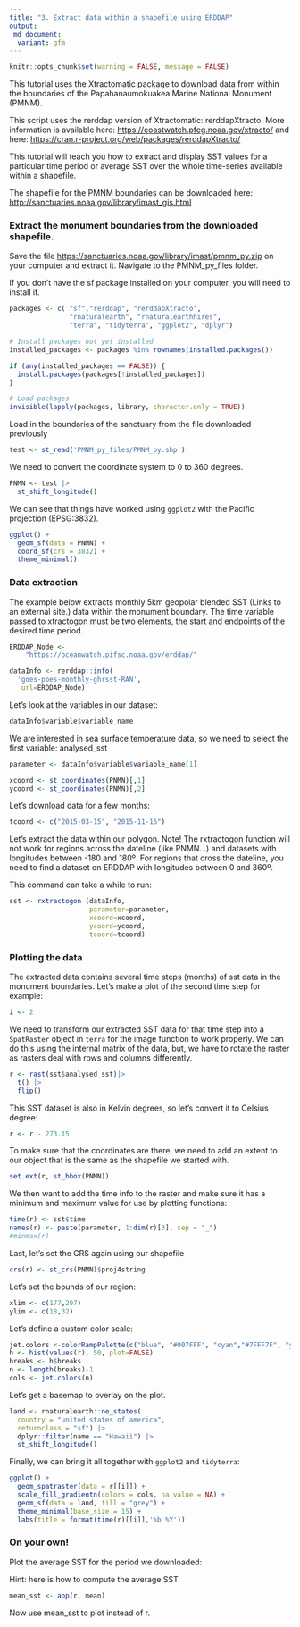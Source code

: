 ```yaml
---
title: "3. Extract data within a shapefile using ERDDAP"
output:
 md_document:
  variant: gfm
---
```



```r
knitr::opts_chunk$set(warning = FALSE, message = FALSE)
```

This tutorial uses the Xtractomatic package to download data from within the boundaries of the Papahanaumokuakea Marine National Monument (PMNM).

This script uses the rerddap version of Xtractomatic: rerddapXtracto.
More information is available here: [https://coastwatch.pfeg.noaa.gov/xtracto/](https://coastwatch.pfeg.noaa.gov/xtracto/) 
and here: [https://cran.r-project.org/web/packages/rerddapXtracto/](https://cran.r-project.org/web/packages/rerddapXtracto/)

This tutorial will teach you how to extract and display SST values for a particular time period or average SST over the whole time-series available within a shapefile.

The shapefile for the PMNM boundaries can be downloaded here:
[http://sanctuaries.noaa.gov/library/imast_gis.html](http://sanctuaries.noaa.gov/library/imast_gis.html)


### Extract the monument boundaries from the downloaded shapefile.

Save the file [https://sanctuaries.noaa.gov/library/imast/pmnm_py.zip](https://sanctuaries.noaa.gov/library/imast/pmnm_py.zip) on your computer and extract it.
Navigate to the PMNM_py_files folder.

If you don't have the sf package installed on your computer, you will need to install it.

```r
packages <- c( "sf","rerddap", "rerddapXtracto",
               "rnaturalearth", "rnaturalearthhires",
               "terra", "tidyterra", "ggplot2", "dplyr")

# Install packages not yet installed
installed_packages <- packages %in% rownames(installed.packages())

if (any(installed_packages == FALSE)) {
  install.packages(packages[!installed_packages])
}

# Load packages 
invisible(lapply(packages, library, character.only = TRUE))


```

Load in the boundaries of the sanctuary from the file downloaded previously 

```r

test <- st_read('PMNM_py_files/PMNM_py.shp')
```

We need to convert the coordinate system to 0 to 360 degrees.


```r
PNMN <- test |>
  st_shift_longitude()
```

We can see that things have worked using `ggplot2` with the Pacific projection (EPSG:3832).

```r
ggplot() +
  geom_sf(data = PNMN) +
  coord_sf(crs = 3832) +
  theme_minimal()
```

 
### Data extraction

The example below extracts monthly 5km geopolar blended SST (Links to an external site.) data within the monument boundary.
The time variable passed to xtractogon must be two elements, the start and endpoints of the desired time period.

```r

ERDDAP_Node <- 
    "https://oceanwatch.pifsc.noaa.gov/erddap/"

dataInfo <- rerddap::info(
  'goes-poes-monthly-ghrsst-RAN', 
   url=ERDDAP_Node)
```

Let's look at the variables in our dataset:
```r
dataInfo$variable$variable_name
```

We are interested in sea surface temperature data, so we need to select the first variable: analysed_sst

```r
parameter <- dataInfo$variable$variable_name[1]

xcoord <- st_coordinates(PNMN)[,1]
ycoord <- st_coordinates(PNMN)[,2]
```

Let's download data for a few months:

```r
tcoord <- c("2015-03-15", "2015-11-16")
```


Let's extract the data within our polygon.
Note! The rxtractogon function will not work for regions across the dateline (like PNMN...) and datasets with longitudes between -180 and 180º. For regions that cross the dateline, you need to find a dataset on ERDDAP with longitudes between 0 and 360º.

This command can take a while to run:

```r
sst <- rxtractogon (dataInfo, 
                    parameter=parameter, 
                    xcoord=xcoord, 
                    ycoord=ycoord, 
                    tcoord=tcoord)
```

### Plotting the data

The extracted data contains several time steps (months) of sst data in the monument boundaries.
Let's make a plot of the second time step for example:

```r
i <- 2
```

We need to transform our extracted SST data for that time step into a `SpatRaster` object in `terra` for the image function to work properly. We can do this using the internal matrix of the data, but, we have to rotate the raster as rasters deal with rows and columns differently.

```r
r <- rast(sst$analysed_sst)|> 
  t() |> 
  flip()
```

This SST dataset is also in Kelvin degrees, so let's convert it to Celsius degree:

```r
r <- r - 273.15
```

To make sure that the coordinates are there, we need to add an extent to our object that is the same as the shapefile we started with.

```r
set.ext(r, st_bbox(PNMN))
```

We then want to add the time info to the raster and make sure it has a minimum and maximum value for use by plotting functions:

```r
time(r) <- sst$time
names(r) <- paste(parameter, 1:dim(r)[3], sep = "_")
#minmax(r)
```

Last, let's set the CRS again using our shapefile

```r
crs(r) <- st_crs(PNMN)$proj4string
```


Let's set the bounds of our region:
```r
xlim <- c(177,207)
ylim <- c(18,32)
```

Let's define a custom color scale:

```r
jet.colors <-colorRampPalette(c("blue", "#007FFF", "cyan","#7FFF7F", "yellow", "#FF7F00", "red", "#7F0000"))
h <- hist(values(r), 50, plot=FALSE)
breaks <- h$breaks
n <- length(breaks)-1
cols <- jet.colors(n)
```

Let's get a basemap to overlay on the plot.

```r

land <- rnaturalearth::ne_states(
  country = "united states of america", 
  returnclass = "sf") |>
  dplyr::filter(name == "Hawaii") |>
  st_shift_longitude()
```

Finally, we can bring it all together with `ggplot2` and `tidyterra`:

```r
ggplot() +
  geom_spatraster(data = r[[i]]) +
  scale_fill_gradientn(colors = cols, na.value = NA) +
  geom_sf(data = land, fill = "grey") +
  theme_minimal(base_size = 15) +
  labs(title = format(time(r)[[i]],'%b %Y'))
```
 
### On your own!

Plot the average SST for the period we downloaded:

Hint: here is how to compute the average SST

```r
mean_sst <- app(r, mean)
```

Now use mean_sst to plot instead of r.  

